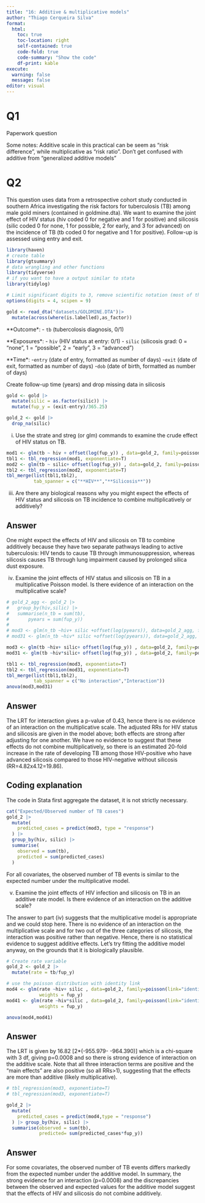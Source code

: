 ```yaml
---
title: "16: Additive & multiplicative models"
author: "Thiago Cerqueira Silva"
format: 
  html: 
    toc: true
    toc-location: right
    self-contained: true
    code-fold: true
    code-summary: "Show the code"
    df-print: kable
execute: 
  warning: false
  message: false
editor: visual
---
```


# Q1
Paperwork question 

Some notes:
Additive scale in this practical can be seem as  "risk difference", while multiplicative as "risk ratio". Don't get confused with additive from "generalized additive models"

# Q2

This question uses data from a retrospective cohort study conducted in southern Africa investigating the risk factors for tuberculosis (TB) among male gold miners (contained in goldmine.dta).  We want to examine the joint effect of HIV status (hiv coded 0 for negative and 1 for positive) and silicosis (silic coded 0 for none, 1 for possible, 2 for early, and 3 for advanced) on the incidence of TB (tb coded 0 for negative and 1 for positive).  Follow-up is assessed using entry and exit. 

```r
library(haven) 
# create table
library(gtsummary)
# data wrangling and other functions
library(tidyverse)
# if you want to have a output similar to stata
library(tidylog)

# Limit significant digits to 3, remove scientific notation (most of the time, scipen=999 removes all time)
options(digits = 4, scipen = 9)
```

```r

gold <- read_dta("datasets/GOLDMINE.DTA")|> 
  mutate(across(where(is.labelled),as_factor))
```
**Outcome*:
 - `tb` (tubercolosis diagnosis, 0/1)

**Exposures*:
 - `hiv` (HIV status at entry: 0/1)
 - `silic` (silicosis grad: 0 = "none", 1 = "possible", 2 = "early", 3 = "advanced")
 
**Time*:
 -`entry` (date of entry, formatted as number of days)
 -`exit` (date of exit, formatted as number of days)
 -`dob` (date of birth, formatted as number of days)
 
 
Create follow-up time (years) and drop missing data in silicosis
```r
gold <- gold |> 
  mutate(silic = as.factor(silic)) |> 
  mutate(fup_y = (exit-entry)/365.25)

gold_2 <- gold |> 
  drop_na(silic)
```

(i)	Use the strate and streg (or glm) commands to examine the crude effect of HIV status on TB.   

```r
mod1 <- glm(tb ~ hiv + offset(log(fup_y)) , data=gold_2, family=poisson)
tbl1 <- tbl_regression(mod1, exponentiate=T)
mod2 <- glm(tb ~ silic+ offset(log(fup_y)) , data=gold_2, family=poisson)
tbl2 <- tbl_regression(mod2, exponentiate=T)
tbl_merge(list(tbl1,tbl2),
          tab_spanner = c("**HIV**","**Silicosis**"))

```


(iii)	Are there any biological reasons why you might expect the effects of HIV status and silicosis on TB incidence to combine multiplicatively or additively?

::: {.callout-note collapse="true"}
## Answer

One might expect the effects of HIV and silicosis on TB to combine additively because they have two separate pathways leading to active tuberculosis: HIV tends to cause TB through immunosuppression, whereas silicosis causes TB through lung impairment caused by prolonged silica dust exposure.
:::

(iv)	Examine the joint effects of HIV status and silicosis on TB in a multiplicative Poisson model.  Is there evidence of an interaction on the multiplicative scale?  


```r
# gold_2_agg <- gold_2 |> 
#   group_by(hiv,silic) |> 
#   summarise(n_tb = sum(tb),
#       pyears = sum(fup_y))
# 
# mod3 <- glm(n_tb ~hiv+ silic +offset(log(pyears)), data=gold_2_agg, family=poisson)
# mod31 <- glm(n_tb ~hiv* silic +offset(log(pyears)), data=gold_2_agg, family=poisson)

mod3 <- glm(tb ~hiv+ silic+ offset(log(fup_y)) , data=gold_2, family=poisson)
mod31 <- glm(tb ~hiv*silic+ offset(log(fup_y)) , data=gold_2, family=poisson)

tbl1 <- tbl_regression(mod3, exponentiate=T)
tbl2 <- tbl_regression(mod31, exponentiate=T)
tbl_merge(list(tbl1,tbl2),
          tab_spanner = c("No interaction","Interaction"))
anova(mod3,mod31)
```


::: {.callout-note collapse="true"}
## Answer
The LRT for interaction gives a p-value of 0.43, hence there is no evidence of an interaction on the multiplicative scale.  The adjusted RRs for HIV status and silicosis are given in the model above; both effects are strong after adjusting for one another.  We have no evidence to suggest that these effects do not combine multiplicatively, so there is an estimated 20-fold increase in the rate of developing TB among those HIV-positive who have advanced silicosis compared to those HIV-negative without silicosis (RR=4.82x4.12=19.86).
:::

::: {.callout-tip collapse="true"}
## Coding explanation

The code in Stata first aggregate the dataset, it is not strictly necessary. 
:::


```r
cat("Expected/Observed number of TB cases")
gold_2 |>
  mutate(
    predicted_cases = predict(mod3, type = "response")
  ) |>
  group_by(hiv, silic) |>
  summarise(
    observed = sum(tb),
    predicted = sum(predicted_cases)
  )
```

For all covariates, the observed number of TB events is similar to the expected number under the multiplicative model.

(v)	Examine the joint effects of HIV infection and silicosis on TB in an additive rate model. Is there evidence of an interaction on the additive scale?  

The answer to part (iv) suggests that the multiplicative model is appropriate and we could stop here. There is no evidence of an interaction on the multiplicative scale and for two out of the three categories of silicosis, the interaction was positive rather than negative.  Hence, there is no statistical evidence to suggest additive effects.  Let’s try fitting the additive model anyway, on the grounds that it is biologically plausible.

```r
# Create rate variable
gold_2 <- gold_2 |> 
  mutate(rate = tb/fup_y)

# use the poisson distribution with identity link
mod4 <- glm(rate ~hiv+ silic , data=gold_2, family=poisson(link="identity"),
            weights = fup_y)
mod41 <- glm(rate ~hiv*silic , data=gold_2, family=poisson(link="identity"),
            weights = fup_y)

anova(mod4,mod41)
```


::: {.callout-note collapse="true"}
## Answer
The LRT is given by 16.82 [2*(-955.979- -964.390)] which is a chi-square with 3 df, giving p=0.0008 and so there is strong evidence of interaction on the additive scale.  Note that all three interaction terms are positive and the “main effects” are also positive (so all RRs>1), suggesting that the effects are more than additive (likely multiplicative).
:::



```r
# tbl_regression(mod3, exponentiate=T)
# tbl_regression(mod3, exponentiate=T)

gold_2 |> 
  mutate(
    predicted_cases = predict(mod4,type = "response")
  ) |> group_by(hiv, silic) |> 
  summarise(observed = sum(tb),
            predicted= sum(predicted_cases*fup_y))
```


::: {.callout-note collapse="true"}
## Answer

For some covariates, the observed number of TB events differs markedly from the expected number under the additive model.  In summary, the strong evidence for an interaction (p=0.0008) and the discrepancies between the observed and expected values for the additive model suggest that the effects of HIV and silicosis do not combine additively.
:::



